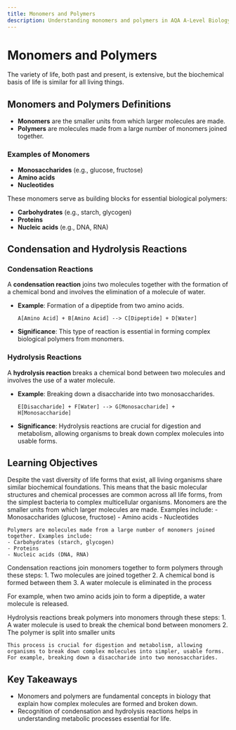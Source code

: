 ```yaml
---
title: Monomers and Polymers
description: Understanding monomers and polymers in AQA A-Level Biology
---
```


# Monomers and Polymers

The variety of life, both past and present, is extensive, but the biochemical
basis of life is similar for all living things.

## Monomers and Polymers Definitions

- **Monomers** are the smaller units from which larger molecules are made.
- **Polymers** are molecules made from a large number of monomers joined
  together.

### Examples of Monomers

- **Monosaccharides** (e.g., glucose, fructose)
- **Amino acids**
- **Nucleotides**

These monomers serve as building blocks for essential biological polymers:

- **Carbohydrates** (e.g., starch, glycogen)
- **Proteins**
- **Nucleic acids** (e.g., DNA, RNA)

## Condensation and Hydrolysis Reactions

### Condensation Reactions

A **condensation reaction** joins two molecules together with the formation of a
chemical bond and involves the elimination of a molecule of water.

- **Example**: Formation of a dipeptide from two amino acids.

  ```
  A[Amino Acid] + B[Amino Acid] --> C[Dipeptide] + D[Water]

  ```

- **Significance**: This type of reaction is essential in forming complex
  biological polymers from monomers.

### Hydrolysis Reactions

A **hydrolysis reaction** breaks a chemical bond between two molecules and
involves the use of a water molecule.

- **Example**: Breaking down a disaccharide into two monosaccharides.

  ```
  E[Disaccharide] + F[Water] --> G[Monosaccharide] + H[Monosaccharide]
  ```

- **Significance**: Hydrolysis reactions are crucial for digestion and
  metabolism, allowing organisms to break down complex molecules into usable
  forms.

## Learning Objectives

<Accordions>
  <Accordion title="What is the biochemical basis of life across different organisms?">
    Despite the vast diversity of life forms that exist, all living organisms share similar biochemical foundations. This means that the basic molecular structures and chemical processes are common across all life forms, from the simplest bacteria to complex multicellular organisms.
  </Accordion>
  
  <Accordion title="What are monomers and polymers? Can you provide examples?">
    Monomers are the smaller units from which larger molecules are made. Examples include:
    - Monosaccharides (glucose, fructose)
    - Amino acids
    - Nucleotides

    Polymers are molecules made from a large number of monomers joined together. Examples include:
    - Carbohydrates (starch, glycogen)
    - Proteins
    - Nucleic acids (DNA, RNA)

  </Accordion>

<Accordion title="How do condensation reactions form polymers?">
  Condensation reactions join monomers together to form polymers through these
  steps:
  1. Two molecules are joined together
  2. A chemical bond is formed between them
  3. A water molecule is eliminated in the process

For example, when two amino acids join to form a dipeptide, a water molecule is
released.

</Accordion>

  <Accordion title="How do hydrolysis reactions break down polymers?">
    Hydrolysis reactions break polymers into monomers through these steps:
    1. A water molecule is used to break the chemical bond between monomers
    2. The polymer is split into smaller units
    
    This process is crucial for digestion and metabolism, allowing organisms to break down complex molecules into simpler, usable forms. For example, breaking down a disaccharide into two monosaccharides.
  </Accordion>
</Accordions>

## Key Takeaways

- Monomers and polymers are fundamental concepts in biology that explain how
  complex molecules are formed and broken down.
- Recognition of condensation and hydrolysis reactions helps in understanding
  metabolic processes essential for life.
